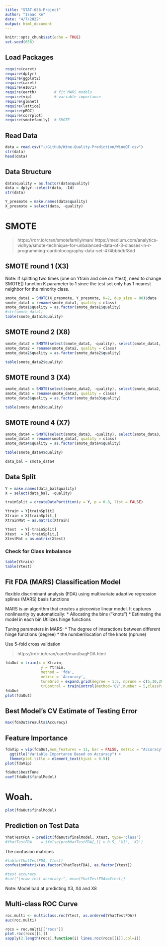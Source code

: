 ```yaml
---
title: "STAT-656-Project"
author: "Isaac Ke"
date: "4/7/2022"
output: html_document
---
```


```r
knitr::opts_chunk$set(echo = TRUE)
set.seed(656)
```

## Load Packages
```r
require(caret)
require(dplyr)
require(ggplot2)
require(caret)
require(e1071)
require(earth)        # fit MARS models
require(vip)          # variable importance
require(glmnet)
require(lattice)   
require(pROC)
require(corrplot)
require(smotefamily)  # SMOTE
```

## Read Data
```r
data = read.csv("~/GitHub/Wine-Quality-Prediction/WineQT.csv")
str(data)
head(data)
```

## Data Structure
``` r
data$quality = as.factor(data$quality)
data = dplyr::select(data, -Id)
str(data)
```

```r
Y_presmote = make.names(data$quality)
X_presmote = select(data, -quality) 
```

# SMOTE

> https://rdrr.io/cran/smotefamily/man/
> https://medium.com/analytics-vidhya/smote-technique-for-unbalanced-data-of-3-classes-in-r-programming-cardiotocography-data-set-474bb5dbf8dd 

## SMOTE round 1 (X3)
Note: If splitting two times (one on Ytrain and one on Ytest), need to change SMOTE() function K parameter to 1 since the test set only has 1 nearest neighbor for the minority class. 
```r
smote_data1 = SMOTE(X_presmote, Y_presmote, K=2, dup_size = 80)$data
smote_data1 = rename(smote_data1, quality = class)
smote_data1$quality = as.factor(smote_data1$quality)
#str(smote_data1)
table(smote_data1$quality)
```

## SMOTE round 2 (X8)
```r
smote_data2 = SMOTE(select(smote_data1, -quality), select(smote_data1, quality), dup_size = 29)$data
smote_data2 = rename(smote_data2, quality = class)
smote_data2$quality = as.factor(smote_data2$quality)

table(smote_data2$quality)
```

## SMOTE round 3 (X4)
```r
smote_data3 = SMOTE(select(smote_data2, -quality), select(smote_data2, quality), dup_size = 13)$data
smote_data3 = rename(smote_data3, quality = class)
smote_data3$quality = as.factor(smote_data3$quality)

table(smote_data3$quality)
```

## SMOTE round 4 (X7)
```r
smote_data4 = SMOTE(select(smote_data3, -quality), select(smote_data3, quality), dup_size = 2)$data
smote_data4 = rename(smote_data4, quality = class)
smote_data4$quality = as.factor(smote_data4$quality)

table(smote_data4$quality)

data_bal = smote_data4
```


## Data Split
``` r
Y = make.names(data_bal$quality)
X = select(data_bal, -quality) 

trainSplit = createDataPartition(y = Y, p = 0.8, list = FALSE)

Ytrain = Y[trainSplit]
Xtrain = X[trainSplit,]
XtrainMat = as.matrix(Xtrain)

Ytest  = Y[-trainSplit]
Xtest  = X[-trainSplit,]
XtestMat = as.matrix(Xtest)
```

### Check for Class Imbalance
```r
table(Ytrain)
table(Ytest)

```



## Fit FDA (MARS) Classification Model
flexible discriminant analysis (FDA) using multivariate adaptive regression splines (MARS) basis functions

MARS is an algorithm that creates a piecewise linear model. It captures nonlinearity by automatically:
 * Allocating the bins ("knots")
 * Estimating the model in each bin 
Utilizes hinge functions 

Tuning parameters in MARS:
 * The degree of interactions between different hinge functions (degree)
 * the number/location of the knots (nprune)
 
 Use 5-fold cross validation 

> https://rdrr.io/cran/caret/man/bagFDA.html 

``` r
fdaOut = train(x = Xtrain, 
                y = Ytrain,
                method = 'fda',
                metric = 'Accuracy',
                tuneGrid = expand.grid(degree = 1:5, nprune = c(5,10,20,50,100)),
                trControl = trainControl(method='CV',number = 5,classProbs = TRUE))
fdaOut
plot(fdaOut)
```

## Best Model's CV Estimate of Testing Error 
```r
max(fdaOut$results$Accuracy)
```

## Feature Importance
``` r
fdaVip = vip(fdaOut,num_features = 11, bar = FALSE, metric = "Accuracy") + 
  ggtitle("Variable Importance Based on Accuracy") + 
  theme(plot.title = element_text(hjust = 0.5))
plot(fdaVip)
```

``` r
fdaOut$bestTune
coef(fdaOut$finalModel)
```



# Woah. 
```r
plot(fdaOut$finalModel)
```

## Prediction on Test Data
```r
YhatTestFDA = predict(fdaOut$finalModel, Xtest, type='class')
#YhatTestFDA    = ifelse(probHatTestFDA[,1] > 0.5, 'X1', 'X2')
```

The confusion matrices
```r
#table(YhatTestFDA, Ytest)
confusionMatrix(as.factor(YhatTestFDA), as.factor(Ytest))

#test accuracy
#cat("\nraw test accuracy:", mean(YhatTestFDA==Ytest))
```

Note: Model bad at predicting X3, X4 and X8 

## Multi-class ROC Curve 
```r
roc.multi <- multiclass.roc(Ytest, as.ordered(YhatTestFDA))
auc(roc.multi)
```


```r
rocs = roc.multi[['rocs']]
plot.roc(rocs[[1]])
sapply(2:length(rocs),function(i) lines.roc(rocs[[i]],col=i))
```

